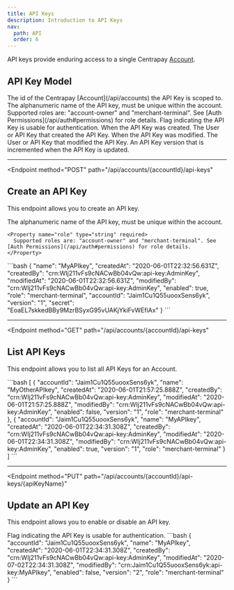 ```yaml
---
title: API Keys
description: Introduction to API Keys
nav:
  path: API
  order: 6
---
```


API keys provide enduring access to a single Centrapay [Account](/api/accounts).

## API Key Model


<Properties>
  <Property name="accountId" type="string">
    The id of the Centrapay [Account](/api/accounts) the API Key is scoped to.
  </Property>

  <Property name="name" type="string">
    The alphanumeric name of the API key, must be unique within the account.
  </Property>

  <Property name="role" type="string">
    Supported roles are: "account-owner" and "merchant-terminal". See [Auth Permissions](/api/auth#permissions) for role details.
  </Property>

  <Property name="enabled" type="boolean">
    Flag indicating the API Key is usable for authentication.
  </Property>

  <Property name="createdAt" type="timestamp">
    When the API Key was created.
  </Property>

  <Property name="createdBy" type="crn">
    The User or API Key that created the API Key.
  </Property>

  <Property name="modifiedAt" type="timestamp">
    When the API Key was modified.
  </Property>

  <Property name="modifiedBy" type="crn">
    The User or API Key that modified the API Key.
  </Property>

  <Property name="version" type="string">
    An API Key version that is incremented when the API Key is updated.
  </Property>
</Properties>

---

<Endpoint
  method="POST"
  path="/api/accounts/{accountId}/api-keys"
>
  ## Create an API Key

  This endpoint allows you to create an API key.


  <Properties>
    <Property name="name" type="string" required>
      The alphanumeric name of the API key, must be unique within the account.
    </Property>

    <Property name="role" type="string" required>
      Supported roles are: "account-owner" and "merchant-terminal". See [Auth Permissions](/api/auth#permissions) for role details.
    </Property>
  </Properties>

  <RequestCodePanel slot="code-examples" filename="api-keys-create" />

  <CodePanel slot="code-examples" title="Response">
    ```bash
    {
      "name": "MyAPIkey",
      "createdAt": "2020-06-01T22:32:56.631Z",
      "createdBy": "crn:WIj211vFs9cNACwBb04vQw:api-key:AdminKey",
      "modifiedAt": "2020-06-01T22:32:56.631Z",
      "modifiedBy": "crn:WIj211vFs9cNACwBb04vQw:api-key:AdminKey",
      "enabled": true,
      "role": "merchant-terminal",
      "accountId": "Jaim1Cu1Q55uooxSens6yk",
      "version": "1",
      "secret": "EoaEL7skkedBBy9MzrBSyxG95vUAKjYkiFvWEfiAx"
    }
    ```
  </CodePanel>
</Endpoint>

---

<Endpoint
  method="GET"
  path="/api/accounts/{accountId}/api-keys"
>

  ## List API Keys

  This endpoint allows you to list all API Keys for an Account.

  <RequestCodePanel slot="code-examples" filename="api-keys-list" />

  <CodePanel slot="code-examples" title="Response">
    ```bash
    [
      {
        "accountId": "Jaim1Cu1Q55uooxSens6yk",
        "name": "MyOtherAPIkey",
        "createdAt": "2020-06-01T21:57:25.888Z",
        "createdBy": "crn:WIj211vFs9cNACwBb04vQw:api-key:AdminKey",
        "modifiedAt": "2020-06-01T21:57:25.888Z",
        "modifiedBy": "crn:WIj211vFs9cNACwBb04vQw:api-key:AdminKey",
        "enabled": false,
        "version": "1",
        "role": "merchant-terminal"
      },
      {
        "accountId": "Jaim1Cu1Q55uooxSens6yk",
        "name": "MyAPIkey",
        "createdAt": "2020-06-01T22:34:31.308Z",
        "createdBy": "crn:WIj211vFs9cNACwBb04vQw:api-key:AdminKey",
        "modifiedAt": "2020-06-01T22:34:31.308Z",
        "modifiedBy": "crn:WIj211vFs9cNACwBb04vQw:api-key:AdminKey",
        "enabled": true,
        "version": "1",
        "role": "merchant-terminal"
      }
    ]
    ```
  </CodePanel>
</Endpoint>

---

<Endpoint
  method="PUT"
  path="/api/accounts/{accountId}/api-keys/{apiKeyName}"
>

  ## Update an API Key

  This endpoint allows you to enable or disable an API key.

  <Properties>
    <Property name="enabled" type="boolean" required>
      Flag indicating the API Key is usable for authentication.
    </Property>
  </Properties>

  <RequestCodePanel slot="code-examples" filename="api-keys-update" />

  <CodePanel slot="code-examples" title="Response">
    ```bash
    {
      "accountId": "Jaim1Cu1Q55uooxSens6yk",
      "name": "MyAPIkey",
      "createdAt": "2020-06-01T22:34:31.308Z",
      "createdBy": "crn:WIj211vFs9cNACwBb04vQw:api-key:AdminKey",
      "modifiedAt": "2020-07-02T22:34:31.308Z",
      "modifiedBy": "crn:Jaim1Cu1Q55uooxSens6yk:api-key:MyAPIkey",
      "enabled": false,
      "version": "2",
      "role": "merchant-terminal"
    }
    ```
  </CodePanel>
</Endpoint>
